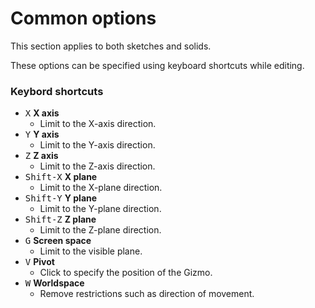 
# Common options

<Callout emoji="">This section applies to both sketches and solids.</Callout>

These options can be specified using keyboard shortcuts while editing.

### Keybord shortcuts

- <kbd>X</kbd> **X axis**
    - Limit to the X-axis direction.
- <kbd>Y</kbd> **Y axis**
    - Limit to the Y-axis direction.
- <kbd>Z</kbd> **Z axis**
    - Limit to the Z-axis direction.
- <kbd>Shift-X</kbd> **X plane**
    - Limit to the X-plane direction.
- <kbd>Shift-Y</kbd> **Y plane**
    - Limit to the Y-plane direction.
- <kbd>Shift-Z</kbd> **Z plane**
    - Limit to the Z-plane direction.
- <kbd>G</kbd> **Screen space**
    - Limit to the visible plane.
- <kbd>V</kbd> **Pivot**
    - Click to specify the position of the Gizmo.
- <kbd>W</kbd> **Worldspace**
    - Remove restrictions such as direction of movement.